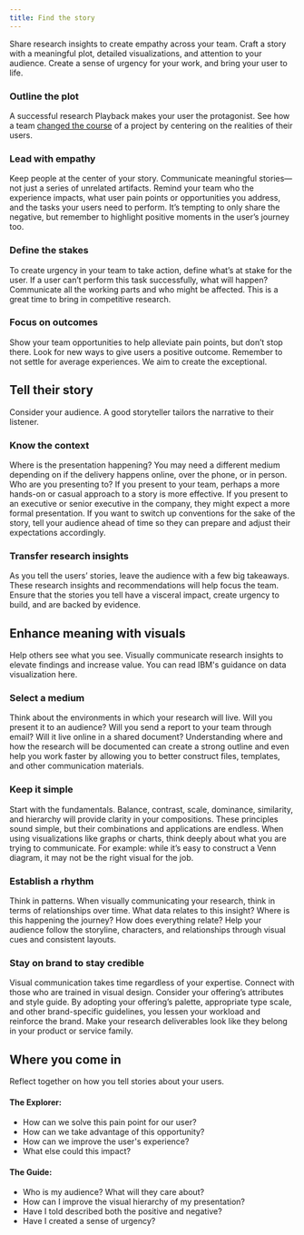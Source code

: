 ```yaml
---
title: Find the story
---
```


<PageDescription>

Share research insights to create empathy across your team. Craft a story with a meaningful plot, detailed visualizations, and attention to your audience. Create a sense of urgency for your work, and bring your user to life.

</PageDescription>

### Outline the plot

A successful research Playback makes your user the protagonist. See how a team [changed the course](https://medium.com/enterprise-design-thinking/project-monocle-a-case-for-design-research-f86a1a08df2e) of a project by centering on the realities of their users.

### Lead with empathy

Keep people at the center of your story. Communicate meaningful stories—not just a series of unrelated artifacts. Remind your team who the experience impacts, what user pain points or opportunities you address, and the tasks your users need to perform. It’s tempting to only share the negative, but remember to highlight positive moments in the user’s journey too.

### Define the stakes

To create urgency in your team to take action, define what’s at stake for the user. If a user can’t perform this task successfully, what will happen? Communicate all the working parts and who might be affected. This is a great time to bring in competitive research.

### Focus on outcomes

Show your team opportunities to help alleviate pain points, but don’t stop there. Look for new ways to give users a positive outcome. Remember to not settle for average experiences. We aim to create the exceptional.

## Tell their story

Consider your audience. A good storyteller tailors the narrative to their listener.

### Know the context

Where is the presentation happening? You may need a different medium depending on if the delivery happens online, over the phone, or in person. Who are you presenting to? If you present to your team, perhaps a more hands-on or casual approach to a story is more effective. If you present to an executive or senior executive in the company, they might expect a more formal presentation. If you want to switch up conventions for the sake of the story, tell your audience ahead of time so they can prepare and adjust their expectations accordingly.

### Transfer research insights

As you tell the users’ stories, leave the audience with a few big takeaways. These research insights and recommendations will help focus the team. Ensure that the stories you tell have a visceral impact, create urgency to build, and are backed by evidence.

## Enhance meaning with visuals

Help others see what you see. Visually communicate research insights to elevate findings and increase value. You can read IBM's guidance on data visualization here.

### Select a medium

Think about the environments in which your research will live. Will you present it to an audience? Will you send a report to your team through email? Will it live online in a shared document? Understanding where and how the research will be documented can create a strong outline and even help you work faster by allowing you to better construct files, templates, and other communication materials.

### Keep it simple

Start with the fundamentals. Balance, contrast, scale, dominance, similarity, and hierarchy will provide clarity in your compositions. These principles sound simple, but their combinations and applications are endless. When using visualizations like graphs or charts, think deeply about what you are trying to communicate. For example: while it’s easy to construct a Venn diagram, it may not be the right visual for the job.

### Establish a rhythm

Think in patterns. When visually communicating your research, think in terms of relationships over time. What data relates to this insight? Where is this happening the journey? How does everything relate? Help your audience follow the storyline, characters, and relationships through visual cues and consistent layouts.

### Stay on brand to stay credible

Visual communication takes time regardless of your expertise. Connect with those who are trained in visual design. Consider your offering’s attributes and style guide. By adopting your offering’s palette, appropriate type scale, and other brand-specific guidelines, you lessen your workload and reinforce the brand. Make your research deliverables look like they belong in your product or service family.

## Where you come in

Reflect together on how you tell stories about your users.

#### The Explorer:

- How can we solve this pain point for our user?
- How can we take advantage of this opportunity?
- How can we improve the user's experience?
- What else could this impact?

#### The Guide:

- Who is my audience? What will they care about?
- How can I improve the visual hierarchy of my presentation?
- Have I told described both the positive and negative?
- Have I created a sense of urgency?
